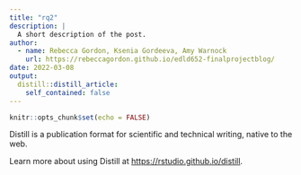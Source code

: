 ```yaml
---
title: "rq2"
description: |
  A short description of the post.
author:
  - name: Rebecca Gordon, Ksenia Gordeeva, Amy Warnock
    url: https://rebeccagordon.github.io/edld652-finalprojectblog/
date: 2022-03-08
output:
  distill::distill_article:
    self_contained: false
---
```



```r
knitr::opts_chunk$set(echo = FALSE)
```

Distill is a publication format for scientific and technical writing, native to the web.

Learn more about using Distill at <https://rstudio.github.io/distill>.


